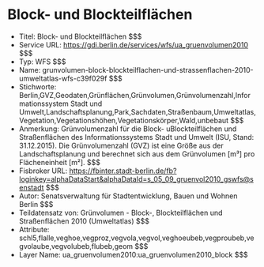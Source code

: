 # Block- und Blockteilflächen
- Titel: Block- und Blockteilflächen $$$
- Service URL: https://gdi.berlin.de/services/wfs/ua_gruenvolumen2010 $$$
- Typ: WFS $$$
- Name: grunvolumen-block-blockteilflachen-und-strassenflachen-2010-umweltatlas-wfs-c39f029f $$$
- Stichworte: Berlin,GVZ,Geodaten,Grünflächen,Grünvolumen,Grünvolumenzahl,Informationssystem Stadt und Umwelt,Landschaftsplanung,Park,Sachdaten,Straßenbaum,Umweltatlas,Vegetation,Vegetationshöhen,Vegetationskörper,Wald,unbebaut $$$
- Anmerkung: Grünvolumenzahl für die Block- uBlockteilflächen und Straßenflächen des Informationssystems Stadt und Umwelt (ISU, Stand: 31.12.2015). Die Grünvolumenzahl (GVZ) ist eine Größe aus der Landschaftsplanung und berechnet sich aus dem Grünvolumen [m³] pro Flächeneinheit [m²]. $$$
- Fisbroker URL: https://fbinter.stadt-berlin.de/fb?loginkey=alphaDataStart&alphaDataId=s_05_09_gruenvol2010_gswfs@senstadt $$$
- Autor: Senatsverwaltung für Stadtentwicklung, Bauen und Wohnen Berlin $$$
- Teildatensatz von: Grünvolumen - Block-,  Blockteilflächen und Straßenflächen 2010 (Umweltatlas) $$$
- Attribute: schl5,flalle,veghoe,vegproz,vegvola,vegvol,veghoeubeb,vegproubeb,vegvolaube,vegvolubeb,flubeb,geom $$$
- Layer Name: ua_gruenvolumen2010:ua_gruenvolumen2010_block $$$
